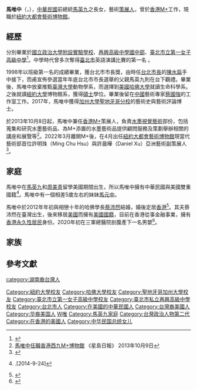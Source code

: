 {{noteTA
|G1=USStates
}}
{{Infobox_Officeholder
| name = 馬唯中<br>Lesley Ma
| birth_date = {{birth date and age|1980|11|24}}
| nationality = {{USA}}<br>{{ROC}}
| 永久居留權 = {{HKG}}
| birth_place = {{USA}}[[麻薩諸塞州|麻薩諸塞州]]
| death_place =
| constituency =
| sex = 女
| 父母 = [[马英九|马英九]]（父）<br>[[周美青|周美青]]（母）
| relatives = [[马元中|马元中]]（妹）
| 配偶 = {{marriage|[[蔡沛然|蔡沛然]]|2012|}}
| 兒女 = 1子
| 居住地 = {{HKG}}<br>{{US}}[[紐約|紐約]]
| educate = 
* [[台北市立第一女子高級中學|台北市立第一女子高級中學]]
* [[哈佛大學|哈佛大學]]生命科學系
* [[紐約大學|紐約大學]]博物館系碩士
| past = 
* [[香港|香港]][[M+|M+]]
* [[紐約|紐約]][[大都會藝術博物館|大都會藝術博物館]]
}}

'''馬唯中'''（{{lang-en|'''Lesley Wei-chung Ma'''}}，{{bd|1980年|11月24日|||catIdx=Ma, Lesley}}），[[中華民國|中華民國]]前總統[[馬英九|馬英九]]之長女，藝術[[策展人|策展人]]，曾於[[香港|香港]][[M+|M+]]工作，現職於[[紐約|紐約]][[大都會藝術博物館|大都會藝術博物館]]。

==經歷==
分別畢業於[[國立政治大學附設實驗國民小學|國立政治大學附設實驗學校]]、[[臺北市私立再興高級中學|再興高級中學國中部]]、[[臺北市立第一女子高級中學|臺北市立第一女子高級中學]]<ref>{{Cite web |url=http://space.atmovies.com.tw/space/space.cfm?action=data&sid=164812&type=mid&cid=GE&mid=1210146300&page=1&oc=3 |title=馬英九家庭大解密 |access-date=2009-04-15 |archive-url=https://web.archive.org/web/20140407082626/http://space.atmovies.com.tw/space/space.cfm?action=data&sid=164812&type=mid&cid=GE&mid=1210146300&page=1&oc=3 |archive-date=2014-04-07 |dead-url=yes }}</ref>。中學時代曾多次奪得[[臺北市|臺北市]]英語演講比賽的第一名 。

1998年以班級第一名的成績畢業，獲台北市市長獎，由時任[[台北市長|台北市長]]的[[陳水扁|陳水扁]]手中接下，而甫宣佈參選當年年底台北市市長選舉的父親馬英九則在台下觀禮。畢業後，馬唯中放棄推甄[[臺灣大學|臺灣大學]]動物學系，而選擇到[[美國|美國]][[哈佛大學|哈佛大學]]就讀生命科學系。之後就讀[[紐約大學|紐約大學]]博物館系，獲得[[碩士|碩士]]學位。畢業後留在[[中國|中國]]藝術專家[[蔡國強|蔡國強]]的工作室工作。2017年，馬唯中獲得[[加州大學聖地牙哥分校|加州大學聖地牙哥分校]]的藝術史與藝術評論博士。

於2013年10月8日起，馬唯中兼任[[香港|香港]][[M+|M+]]策展人，負責[[水墨|水墨]][[視覺藝術|視覺藝術]]部份，包括蒐集和研究水墨藝術品、為M+添置的水墨藝術品提供顧問服務及策劃舉辦相關的講座和展覽等<ref>[https://hk.news.yahoo.com/%E9%A6%AC%E5%94%AF%E4%B8%AD%E4%BB%BB%E8%81%B7%E9%A6%99%E6%B8%AF%E8%A5%BF%E4%B9%9Dm-%E5%8D%9A%E7%89%A9%E9%A4%A8-035800458.html 馬唯中任職香港西九M+博物館] {{Wayback|url=https://hk.news.yahoo.com/%E9%A6%AC%E5%94%AF%E4%B8%AD%E4%BB%BB%E8%81%B7%E9%A6%99%E6%B8%AF%E8%A5%BF%E4%B9%9Dm-%E5%8D%9A%E7%89%A9%E9%A4%A8-035800458.html |date=20160305205235 }} 《星島日報》 2013年10月9日</ref>。2022年3月離開M+後，在4月出任[[紐約|紐約]][[大都會藝術博物館|大都會藝術博物館]]現當代藝術部首位許明珠（Ming Chu Hsu）與許晨曄（Daniel Xu）亞洲藝術副策展人<ref>{{Cite web|title=Lesley Ma Named Inaugural Ming Chu Hsu and Daniel Xu Associate Curator of Asian Art in the Department of Modern and Contemporary Art at The Met|url=https://www.metmuseum.org/press/news/2022/lesley-ma|access-date=2022-03-17|date=2022-03-10|publisher=Metropolitan Museum of Art|language=en|archive-date=2022-03-17|archive-url=https://web.archive.org/web/20220317091104/https://www.metmuseum.org/press/news/2022/lesley-ma|dead-url=no}}</ref>。

==家庭==
馬唯中在[[馬英九|馬英九]]和[[周美青|周美青]]留學美國期間出生，所以馬唯中擁有中華民國與美國雙重國籍<ref>{{youtube|xRveSQZ0i0o|馬唯中台灣投票}}.[2014-9-24]</ref>。馬唯中有一個相差5歲左右的妹妹[[馬元中|馬元中]]。

馬唯中於2012年年初與相戀十年的哈佛學長[[蔡沛然|蔡沛然]]結婚，婚後定居[[香港|香港]]<ref>{{zh-hant}}{{cite web |author= |title=台灣稱馬英九女兒婚後定居香港 |url=http://rthk.hk/rthk/news/expressnews/news.htm?expressnews&20130311&55&907832 |work=[[香港電台|香港電台]] |date=2013年3月11日 |access-date=2013年3月11日 |archive-date=2016年2月2日 |archive-url=https://web.archive.org/web/20160202191020/http://rthk.hk/rthk/news/expressnews/news.htm?expressnews&20130311&55&907832 |dead-url=no }}</ref>。其夫蔡沛然在臺灣出生，後來移居[[美國|美國]]而擁有[[美國國籍|美國國籍]]，目前在香港從事金融事業，擁有[[香港永久性居民|香港永久性居民]]身份。2020年初在三軍總醫院剖腹產下一名男嬰<ref>{{zh-hant}}{{cite web |author= |title=馬英九當外公了！馬唯中三總產下男寶寶 |url=https://udn.com/news/story/6656/4273150 |work=[[聯合報|聯合報]] |date=2020年1月7日 |access-date=2020年11月9日 |archive-date=2020年9月5日 |archive-url=https://web.archive.org/web/20200905192359/https://udn.com/news/story/6656/4273150 |dead-url=no }}</ref>。

== 家族 ==
{{馬英九家族}}

==參考文獻==
{{reflist}}

{{DEFAULTSORT:Ma馬}}
[[Category:紐約大學校友|Category:紐約大學校友]]
[[Category:哈佛大學校友|Category:哈佛大學校友]]
[[Category:聖地牙哥加州大學校友|Category:聖地牙哥加州大學校友]]
[[Category:臺北市立第一女子高級中學校友|Category:臺北市立第一女子高級中學校友]]
[[Category:臺北市私立再興高級中學校友|Category:臺北市私立再興高級中學校友]]
[[Category:台北市人|Category:台北市人]]
[[category:湖南裔台灣人|category:湖南裔台灣人]]
[[Category:在美國的中華民國人|Category:在美國的中華民國人]]
[[Category:台灣裔美國人|Category:台灣裔美國人]]
[[Category:华裔美国人|Category:华裔美国人]]
[[Category:馬姓|W唯]]
[[Category:馬英九家庭|Category:馬英九家庭]]
[[Category:台灣政治人物第二代|Category:台灣政治人物第二代]]
[[Category:在香港的美國人|Category:在香港的美國人]]
[[Category:中华民国总统女儿|Category:中华民国总统女儿]]